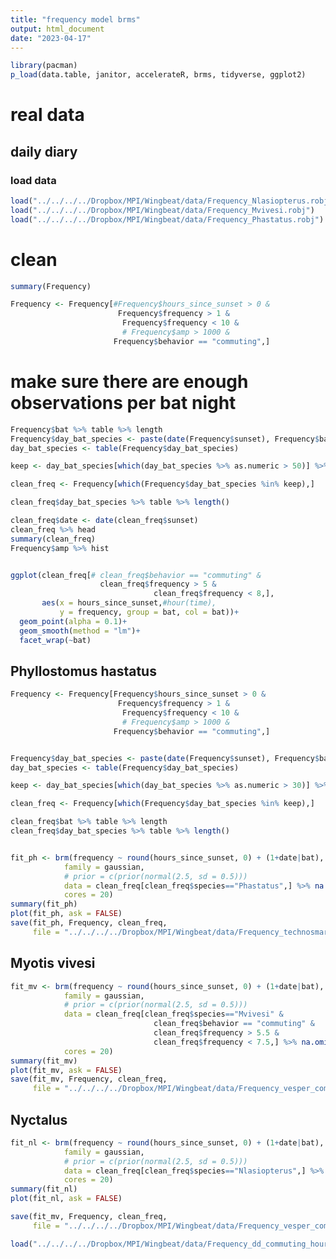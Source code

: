 ```yaml
---
title: "frequency model brms"
output: html_document
date: "2023-04-17"
---
```


```r
library(pacman)
p_load(data.table, janitor, accelerateR, brms, tidyverse, ggplot2)
```


# real data
## daily diary
### load data
```r
load("../../../../Dropbox/MPI/Wingbeat/data/Frequency_Nlasiopterus.robj")
load("../../../../Dropbox/MPI/Wingbeat/data/Frequency_Mvivesi.robj")
load("../../../../Dropbox/MPI/Wingbeat/data/Frequency_Phastatus.robj")
```

# clean
```r
summary(Frequency)

Frequency <- Frequency[#Frequency$hours_since_sunset > 0 &
                        Frequency$frequency > 1 &
                         Frequency$frequency < 10 &
                         # Frequency$amp > 1000 &
                       Frequency$behavior == "commuting",]
```

# make sure there are enough observations per bat night
```r
Frequency$bat %>% table %>% length
Frequency$day_bat_species <- paste(date(Frequency$sunset), Frequency$bat, Frequency$species)
day_bat_species <- table(Frequency$day_bat_species)

keep <- day_bat_species[which(day_bat_species %>% as.numeric > 50)] %>% names()

clean_freq <- Frequency[which(Frequency$day_bat_species %in% keep),]

clean_freq$day_bat_species %>% table %>% length()
```


```r
clean_freq$date <- date(clean_freq$sunset)
clean_freq %>% head
summary(clean_freq)
Frequency$amp %>% hist


ggplot(clean_freq[# clean_freq$behavior == "commuting" & 
                    clean_freq$frequency > 5 &
                                clean_freq$frequency < 8,], 
       aes(x = hours_since_sunset,#hour(time), 
           y = frequency, group = bat, col = bat))+
  geom_point(alpha = 0.1)+
  geom_smooth(method = "lm")+
  facet_wrap(~bat)

```
## Phyllostomus hastatus
```r

Frequency <- Frequency[Frequency$hours_since_sunset > 0 &
                        Frequency$frequency > 1 &
                         Frequency$frequency < 10 &
                         # Frequency$amp > 1000 &
                       Frequency$behavior == "commuting",]


Frequency$day_bat_species <- paste(date(Frequency$sunset), Frequency$bat, Frequency$species)
day_bat_species <- table(Frequency$day_bat_species)

keep <- day_bat_species[which(day_bat_species %>% as.numeric > 30)] %>% names()

clean_freq <- Frequency[which(Frequency$day_bat_species %in% keep),]

clean_freq$bat %>% table %>% length
clean_freq$day_bat_species %>% table %>% length()


fit_ph <- brm(frequency ~ round(hours_since_sunset, 0) + (1+date|bat),
            family = gaussian,
            # prior = c(prior(normal(2.5, sd = 0.5)))
            data = clean_freq[clean_freq$species=="Phastatus",] %>% na.omit(), 
            cores = 20)
summary(fit_ph)
plot(fit_ph, ask = FALSE)
save(fit_ph, Frequency, clean_freq, 
     file = "../../../../Dropbox/MPI/Wingbeat/data/Frequency_technosmart_commuting_hours_models.robj")
```

## Myotis vivesi
```r
fit_mv <- brm(frequency ~ round(hours_since_sunset, 0) + (1+date|bat),
            family = gaussian,
            # prior = c(prior(normal(2.5, sd = 0.5)))
            data = clean_freq[clean_freq$species=="Mvivesi" &
                                clean_freq$behavior == "commuting" &
                                clean_freq$frequency > 5.5 &
                                clean_freq$frequency < 7.5,] %>% na.omit(), 
            cores = 20)
summary(fit_mv)
plot(fit_mv, ask = FALSE)
save(fit_mv, Frequency, clean_freq, 
     file = "../../../../Dropbox/MPI/Wingbeat/data/Frequency_vesper_commuting_hours_models.robj")
```

## Nyctalus
```r
fit_nl <- brm(frequency ~ round(hours_since_sunset, 0) + (1+date|bat),
            family = gaussian,
            # prior = c(prior(normal(2.5, sd = 0.5)))
            data = clean_freq[clean_freq$species=="Nlasiopterus",] %>% na.omit(), 
            cores = 20)
summary(fit_nl)
plot(fit_nl, ask = FALSE)
```

```r
save(fit_mv, Frequency, clean_freq, 
     file = "../../../../Dropbox/MPI/Wingbeat/data/Frequency_vesper_commuting_hours_models.robj")

load("../../../../Dropbox/MPI/Wingbeat/data/Frequency_dd_commuting_hours_models.robj")
```


